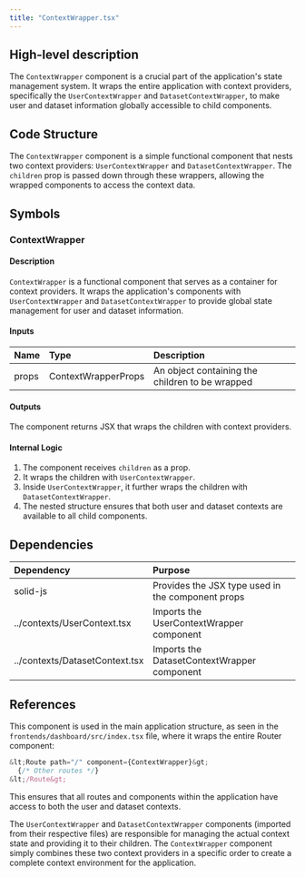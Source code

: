 ```yaml
---
title: "ContextWrapper.tsx"
---
```


## High-level description
The `ContextWrapper` component is a crucial part of the application's state management system. It wraps the entire application with context providers, specifically the `UserContextWrapper` and `DatasetContextWrapper`, to make user and dataset information globally accessible to child components.

## Code Structure
The `ContextWrapper` component is a simple functional component that nests two context providers: `UserContextWrapper` and `DatasetContextWrapper`. The `children` prop is passed down through these wrappers, allowing the wrapped components to access the context data.

## Symbols

### ContextWrapper
#### Description
`ContextWrapper` is a functional component that serves as a container for context providers. It wraps the application's components with `UserContextWrapper` and `DatasetContextWrapper` to provide global state management for user and dataset information.

#### Inputs
| Name | Type | Description |
|:-----|:-----|:------------|
| props | ContextWrapperProps | An object containing the children to be wrapped |

#### Outputs
The component returns JSX that wraps the children with context providers.

#### Internal Logic
1. The component receives `children` as a prop.
2. It wraps the children with `UserContextWrapper`.
3. Inside `UserContextWrapper`, it further wraps the children with `DatasetContextWrapper`.
4. The nested structure ensures that both user and dataset contexts are available to all child components.

## Dependencies
| Dependency | Purpose |
|:-----------|:--------|
| solid-js | Provides the JSX type used in the component props |
| ../contexts/UserContext.tsx | Imports the UserContextWrapper component |
| ../contexts/DatasetContext.tsx | Imports the DatasetContextWrapper component |

## References
This component is used in the main application structure, as seen in the `frontends/dashboard/src/index.tsx` file, where it wraps the entire Router component:

```typescript
&lt;Route path="/" component={ContextWrapper}&gt;
  {/* Other routes */}
&lt;/Route&gt;
```

This ensures that all routes and components within the application have access to both the user and dataset contexts.

The `UserContextWrapper` and `DatasetContextWrapper` components (imported from their respective files) are responsible for managing the actual context state and providing it to their children. The `ContextWrapper` component simply combines these two context providers in a specific order to create a complete context environment for the application.